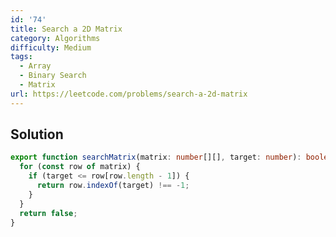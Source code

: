 ```yaml
---
id: '74'
title: Search a 2D Matrix
category: Algorithms
difficulty: Medium
tags:
  - Array
  - Binary Search
  - Matrix
url: https://leetcode.com/problems/search-a-2d-matrix
---
```


## Solution

```typescript filename="solution.ts" copy
export function searchMatrix(matrix: number[][], target: number): boolean {
  for (const row of matrix) {
    if (target <= row[row.length - 1]) {
      return row.indexOf(target) !== -1;
    }
  }
  return false;
}
```
